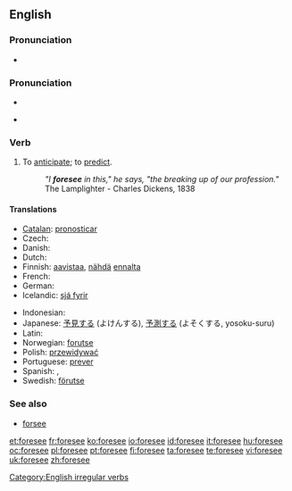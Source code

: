 ==English==

===Pronunciation===
* {{audio|en-us-foresee.ogg|Audio (US)}}

===Pronunciation===
* {{SAMPA|/fo:"si:/}}
* {{IPA|/foː'siː/}}
*: {{rhymes|iː}}

===Verb===
{{en-verb|foresees|foreseeing|foresaw|foreseen}}

# To [[anticipate]]; to [[predict]].
#: ''"I '''foresee''' in this," he says, "the breaking up of our profession."'' The Lamplighter - Charles Dickens, 1838

====Translations====
{{trans-top|to anticipate}}
* [[Catalan]]: [[pronosticar]]
* Czech: {{t-|cs|předvídat}}
* Danish: {{t+|da|forudse}}
* Dutch: {{t+|nl|voorzien}}
* Finnish: [[aavistaa]], [[nähdä]] [[ennalta]]
* French: {{t+|fr|prévoir}}
* German: {{t-|de|vorhersehen}}
* Icelandic: [[sjá fyrir]]
{{trans-mid}}
* Indonesian: {{t-|id|kira|alt=memperkirakan|xs=Indonesian}}
* Japanese: [[予見]]する (よけんする), [[予測]]する (よそくする, yosoku-suru)
* Latin: {{t-|la|divino|alt=divinō}}
* Norwegian: [[forutse]]
* Polish: [[przewidywać]]
* Portuguese: [[prever]]
* Spanish: {{t|es|pronosticar}}, {{t-|es|prever}}
* Swedish: [[förutse]]
{{trans-bottom}}

===See also===
* [[forsee]]

[[Category:English irregular verbs]]

[[et:foresee]]
[[fr:foresee]]
[[ko:foresee]]
[[io:foresee]]
[[id:foresee]]
[[it:foresee]]
[[hu:foresee]]
[[oc:foresee]]
[[pl:foresee]]
[[pt:foresee]]
[[fi:foresee]]
[[ta:foresee]]
[[te:foresee]]
[[vi:foresee]]
[[uk:foresee]]
[[zh:foresee]]
